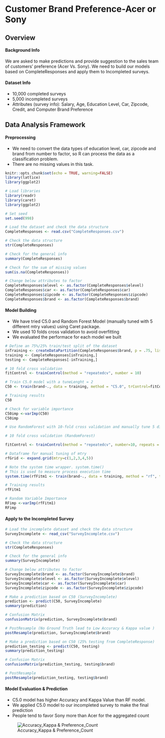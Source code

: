 # Customer Brand Preference-Acer or Sony

## Overview

#### Background Info

We are asked to make predictions and provide suggestion to the sales team of customers' preference (Acer Vs. Sony). We need to build our models based on CompleteResponses and apply them to Incompleted surveys.

#### Dataset Info
  * 10,000 completed surveys
  *  5,000 incompleted surveys
  * Attributes (survey info): Salary, Age, Education Level, Car, Zipcode, Credit, and Computer Brand Preference

## Data Analysis Framework
#### Preprocessing
  * We need to convert the data types of education level, car, zipcode and brand from number to factor, so R can process the data as a classification problem.
  * There are no missing values in this task.


```r
knitr::opts_chunk$set(echo = TRUE, warning=FALSE)
library(lattice)
library(ggplot2)
```

```r
# Load libraries
library(readr)
library(caret)
library(ggplot2)

# Set seed
set.seed(998)

# Load the dataset and check the data structure
CompleteResponses <- read.csv("CompleteResponses.csv")

# Check the data structure
str(CompleteResponses)

# Check for the general info
summary(CompleteResponses)
```

```r
# Check for the sum of missing values
sum(is.na(CompleteResponses))

# Change below attributes to factor
CompleteResponses$elevel <- as.factor(CompleteResponses$elevel)
CompleteResponses$car <- as.factor(CompleteResponses$car)
CompleteResponses$zipcode <- as.factor(CompleteResponses$zipcode)
CompleteResponses$brand <- as.factor(CompleteResponses$brand)
```

#### Model Building
  * We have tried C5.0 and Random Forest Model (manually tuned with 5 different mtry values) using Caret package.
  * We used 10 folds cross validation to avoid overfitting
  * We evaluated the performace for each model we built
  
```r
# Define an 75%/25% train/test split of the dataset
inTraining <- createDataPartition(CompleteResponses$brand, p = .75, list = FALSE)
training <- CompleteResponses[inTraining,]
testing <- CompleteResponses[-inTraining,]
```

```r
# 10 fold cross validation 
fitControl <- trainControl(method = "repeatedcv", number = 10)

# Train C5.0 model with a tuneLenght = 2 
C50 <- train(brand~., data = training, method = "C5.0", trControl=fitControl, tuneLength = 2)

# Training results
C50 

# Check for variable importance 
C50imp <-varImp(C50) 
C50imp
```

```r
# Use RandomForest with 10-fold cross validation and manually tune 5 different mtry values

# 10 fold cross validation (RandomForest)

fitControl <- trainControl(method = "repeatedcv", number=10, repeats = 1)

# Dataframe for manual tuning of mtry
rfGrid <- expand.grid(mtry=c(1,2,3,4,5))

# Note the system time wrapper. system.time()
# This is used to measure process execution time 
system.time(rfFitm1 <- train(brand~., data = training, method = "rf", trControl=fitControl, tuneGrid=rfGrid))

# Training results
rfFitm1  

# Random Variable Importance
RFimp <-varImp(rfFitm1) 
RFimp
```

#### Apply to the Incompleted Survey
```r
# Load the incomplete dataset and check the data structure
SurveyIncomplete <- read_csv("SurveyIncomplete.csv")

# Check the data structure
str(CompleteResponses)

# Check for the general info
summary(SurveyIncomplete)

# Change below attributes to factor
SurveyIncomplete$brand <- as.factor(SurveyIncomplete$brand)
SurveyIncomplete$elevel <- as.factor(SurveyIncomplete$elevel)
SurveyIncomplete$car <- as.factor(SurveyIncomplete$car)
SurveyIncomplete$zipcode <- as.factor(SurveyIncomplete$zipcode)

```

```r
# Make a prediction based on C50 (SurveyIncomplete)
prediction <- predict(C50, SurveyIncomplete)
summary(prediction)

# Confusion Matrix 
confusionMatrix(prediction, SurveyIncomplete$brand)

# PostResample (No Ground Truth lead to Low Accuracy & Kappa value )
postResample(prediction, SurveyIncomplete$brand)
```

```r
# Make a prediction based on C50 (25% testing from CompleteResponse)
prediction_testing <- predict(C50, testing)
summary(prediction_testing)

# Confusion Matrix
confusionMatrix(prediction_testing, testing$brand)

# PostResample
postResample(prediction_testing, testing$brand)
```
#### Model Evaluation & Prediction
* C5.0 model has higher Accuracy and Kappa Value than RF model. 
* We applied C5.0 model to our incompleted survey to make the final prediction
* People tend to favor Sony more than Acer for the aggregated count 

![Accuracy_Kappa & Preference_Count](Accuracy_Kappa_Preference_Count.png)











